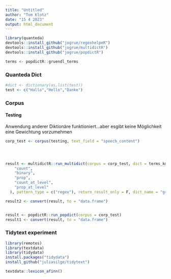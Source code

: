 ```yaml
---
title: "Untitled"
author: "Tom Klotz"
date: "15 4 2023"
output: html_document
---
```


```r
library(quanteda)
devtools::install_github("jogrue/regexhelpeR")
devtools::install_github("jogrue/multidictR")
devtools::install_github("jogrue/popdictR")
```

```r
terms <- popdictR::gruendl_terms

```


### Quanteda Dict
```r
#dict <- dictionary(as.list(test))
test <- c("Hallo","Hello","Danke")


```

### Corpus

#### Testing
Anwendung anderer Diktionäre funktioniert...aber esgibt keine Möglichkeit eine Gewichtung vorzumehmen
```r
corp_test <- corpus(testing, text_field = "speech_content")




result <- multidictR::run_multidict(corpus = corp_test, dict = terms_kmeans, at_level = "sentences", return_value = c(
    "count",
    "binary",
    "prop",
    "count_at_level",
    "prop_at_level"
  ), pattern_type = c("regex"), return_result_only = F, dict_name = "gruendl", stem = T)

result2 <- convert(result, to = "data.frame")



```

```r
result <- popdictR::run_popdict(corpus = corp_test)
result1 <- convert(result, to = "data.frame")
```

### Tidytext experiment
```r
library(remotes)
library(textdata)
library(tidydata)
install.packages("tidydata")
install_github("juliasilge/tidytext")

textdata::lexicon_afinn()
```

